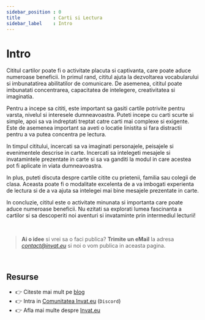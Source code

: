 ```yaml
---
sidebar_position : 0
title            : Carti si Lectura
sidebar_label    : Intro
---
```


# Intro

Cititul cartilor poate fi o activitate placuta si captivanta, care poate aduce numeroase beneficii. 
In primul rand, cititul ajuta la dezvoltarea vocabularului si imbunatatirea abilitatilor de comunicare. De asemenea, cititul poate imbunatati concentrarea, capacitatea de intelegere, creativitatea si imaginatia.

Pentru a incepe sa cititi, este important sa gasiti cartile potrivite pentru varsta, nivelul si interesele dumneavoastra. 
Puteti incepe cu carti scurte si simple, apoi sa va indreptati treptat catre carti mai complexe si exigente. 
Este de asemenea important sa aveti o locatie linistita si fara distractii pentru a va putea concentra pe lectura.

In timpul cititului, incercati sa va imaginati personajele, peisajele si evenimentele descrise in carte. 
Incercati sa intelegeti mesajele si invatamintele prezentate in carte si sa va ganditi la modul in care acestea pot fi aplicate in viata dumneavoastra.

In plus, puteti discuta despre cartile citite cu prietenii, familia sau colegii de clasa. 
Aceasta poate fi o modalitate excelenta de a va imbogati experienta de lectura si de a va ajuta sa intelegei mai bine mesajele prezentate in carte.

In concluzie, cititul este o activitate minunata si importanta care poate aduce numeroase beneficii. 
Nu ezitati sa explorati lumea fascinanta a cartilor si sa descoperiti noi aventuri si invataminte prin intermediul lecturii!

<br />

> **Ai o idee** si vrei sa o faci publica? **Trimite un eMail** la adresa *contact@invat.eu* si noi o vom publica in aceasta pagina.

<br />

## Resurse

- 👉 Citeste mai mult pe [blog](https://www.blog.invat.eu/)
- 👉 Intra in [Comunitatea Invat.eu](https://discord.gg/3qmQKAHKS2) (`Discord`)  
- 👉 Afla mai multe despre [Invat.eu](/) 

